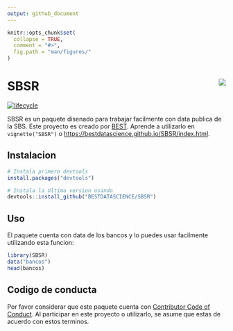 ```yaml
---
output: github_document
---
```


<!-- README.md is generated from README.Rmd. Please edit that file -->

```r
knitr::opts_chunk$set(
  collapse = TRUE,
  comment = "#>",
  fig.path = "man/figures/"
)
```

# SBSR <img src="man/figures/SBSR.png" align="right" />

[![lifecycle](https://img.shields.io/badge/lifecycle-maturing-blue.svg)](https://www.tidyverse.org/lifecycle/#maturing)

SBSR es un paquete disenado para trabajar facilmente con data publica de la SBS. Este proyecto 
es creado por [BEST](http://besteamperu.org). Aprende a utilizarlo en `vignette("SBSR")` o <https://bestdatascience.github.io/SBSR/index.html>.

## Instalacion

```r
# Instala primero devtools
install.packages("devtools")

# Instala la Ultima version usando
devtools::install_github("BESTDATASCIENCE/SBSR")
```

## Uso

El paquete cuenta con data de los bancos y lo puedes usar facilmente utilizando esta funcion:

```r
library(SBSR)
data("bancos")
head(bancos)
```

## Codigo de conducta

Por favor considerar que este paquete cuenta con [Contributor Code of Conduct](CODE_OF_CONDUCT.md). Al participar en este proyecto o utilizarlo, se asume que estas de acuerdo con estos terminos.
